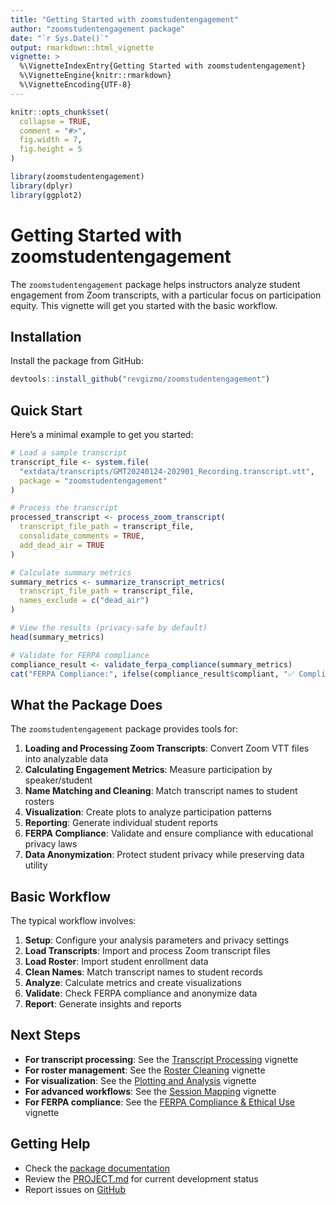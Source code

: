 ```yaml
---
title: "Getting Started with zoomstudentengagement"
author: "zoomstudentengagement package"
date: "`r Sys.Date()`"
output: rmarkdown::html_vignette
vignette: >
  %\VignetteIndexEntry{Getting Started with zoomstudentengagement}
  %\VignetteEngine{knitr::rmarkdown}
  %\VignetteEncoding{UTF-8}
---
```


```r
knitr::opts_chunk$set(
  collapse = TRUE,
  comment = "#>",
  fig.width = 7,
  fig.height = 5
)
```

```r
library(zoomstudentengagement)
library(dplyr)
library(ggplot2)
```

# Getting Started with zoomstudentengagement

The `zoomstudentengagement` package helps instructors analyze student engagement from Zoom transcripts, with a particular focus on participation equity. This vignette will get you started with the basic workflow.

## Installation

Install the package from GitHub:

```r
devtools::install_github("revgizmo/zoomstudentengagement")
```

## Quick Start

Here's a minimal example to get you started:

```r
# Load a sample transcript
transcript_file <- system.file(
  "extdata/transcripts/GMT20240124-202901_Recording.transcript.vtt",
  package = "zoomstudentengagement"
)

# Process the transcript
processed_transcript <- process_zoom_transcript(
  transcript_file_path = transcript_file,
  consolidate_comments = TRUE,
  add_dead_air = TRUE
)

# Calculate summary metrics
summary_metrics <- summarize_transcript_metrics(
  transcript_file_path = transcript_file,
  names_exclude = c("dead_air")
)

# View the results (privacy-safe by default)
head(summary_metrics)

# Validate for FERPA compliance
compliance_result <- validate_ferpa_compliance(summary_metrics)
cat("FERPA Compliance:", ifelse(compliance_result$compliant, "✅ Compliant", "⚠️  Issues found"), "\n")
```

## What the Package Does

The `zoomstudentengagement` package provides tools for:

1. **Loading and Processing Zoom Transcripts**: Convert Zoom VTT files into analyzable data
2. **Calculating Engagement Metrics**: Measure participation by speaker/student
3. **Name Matching and Cleaning**: Match transcript names to student rosters
4. **Visualization**: Create plots to analyze participation patterns
5. **Reporting**: Generate individual student reports
6. **FERPA Compliance**: Validate and ensure compliance with educational privacy laws
7. **Data Anonymization**: Protect student privacy while preserving data utility

## Basic Workflow

The typical workflow involves:

1. **Setup**: Configure your analysis parameters and privacy settings
2. **Load Transcripts**: Import and process Zoom transcript files
3. **Load Roster**: Import student enrollment data
4. **Clean Names**: Match transcript names to student records
5. **Analyze**: Calculate metrics and create visualizations
6. **Validate**: Check FERPA compliance and anonymize data
7. **Report**: Generate insights and reports

## Next Steps

- **For transcript processing**: See the [Transcript Processing](transcript-processing.html) vignette
- **For roster management**: See the [Roster Cleaning](roster-cleaning.html) vignette  
- **For visualization**: See the [Plotting and Analysis](plotting.html) vignette
- **For advanced workflows**: See the [Session Mapping](session-mapping.html) vignette
- **For FERPA compliance**: See the [FERPA Compliance & Ethical Use](ferpa-ethics.html) vignette

## Getting Help

- Check the [package documentation](https://revgizmo.github.io/zoomstudentengagement/)
- Review the [PROJECT.md](https://github.com/revgizmo/zoomstudentengagement_cursor/blob/main/PROJECT.md) for current development status
- Report issues on [GitHub](https://github.com/revgizmo/zoomstudentengagement_cursor/issues)
